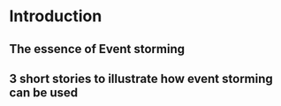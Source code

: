 # Introduction
## The essence of Event storming
## 3 short stories to illustrate how event storming can be used
